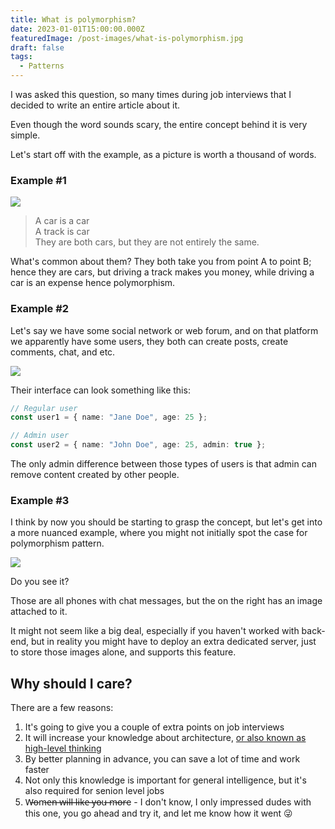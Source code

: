 ```yaml
---
title: What is polymorphism?
date: 2023-01-01T15:00:00.000Z
featuredImage: /post-images/what-is-polymorphism.jpg
draft: false
tags:
  - Patterns
---
```


I was asked this question, so many times during job interviews that I decided to write an entire article about it.

Even though the word sounds scary, the entire concept behind it is very simple.

Let's start off with the example, as a picture is worth a thousand of words.

### Example #1

![](/post-images/what-is-polymorphism-example-1.png)

> A car is a car <br>
> A track is car <br>
> They are both cars, but they are not entirely the same.

What's common about them? They both take you from point A to point B; hence they are cars, but driving a track makes you money, while driving a car is an expense hence polymorphism.

### Example #2

Let's say we have some social network or web forum, and on that platform we apparently have some users, they both can create posts, create comments, chat, and etc.

![](/post-images/what-is-polymorphism-example-2.png)

Their interface can look something like this:

```typescript
// Regular user
const user1 = { name: "Jane Doe", age: 25 };
```

```typescript
// Admin user
const user2 = { name: "John Doe", age: 25, admin: true };
```

The only admin difference between those types of users is that admin can remove content created by other people.

### Example #3

I think by now you should be starting to grasp the concept, but let's get into a more nuanced example, where you might not initially spot the case for polymorphism pattern.

![](/post-images/what-is-polymorphism-example-3.png)

Do you see it?

Those are all phones with chat messages, but the on the right has an image attached to it.

It might not seem like a big deal, especially if you haven't worked with back-end, but in reality you might have to deploy an extra dedicated server, just to store those images alone, and supports this feature.

## Why should I care?

There are a few reasons:

1. It's going to give you a couple of extra points on job interviews
2. It will increase your knowledge about architecture,
   [or also known as high-level thinking](https://i.imgur.com/hunkkp4.png)
3. By better planning in advance, you can save a lot of time and work faster
4. Not only this knowledge is important for general intelligence, but it's also required for senion level jobs
5. W̶o̶m̶e̶n̶ ̶w̶i̶l̶l̶ ̶l̶i̶k̶e̶ ̶y̶o̶u̶ ̶m̶o̶r̶e - I don't know, I only impressed dudes with this one, you go ahead and try it, and let me know how it went 😜
